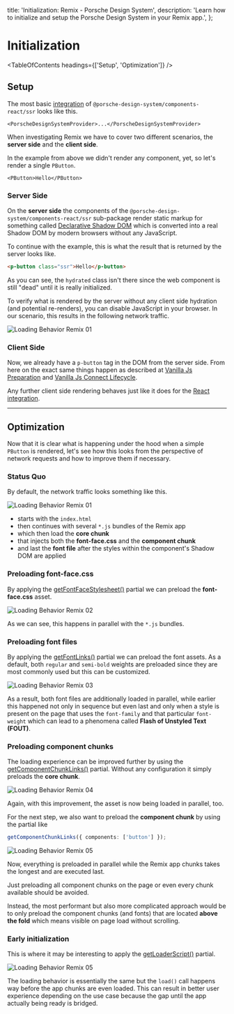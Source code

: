 
  title: 'Initialization: Remix - Porsche Design System',
  description: 'Learn how to initialize and setup the Porsche Design System in your Remix app.',
};

# Initialization

<TableOfContents headings={['Setup', 'Optimization']} />

## Setup

The most basic [integration](/developing/remix/getting-started#integration) of
`@porsche-design-system/components-react/ssr` looks like this.

```tsx
<PorscheDesignSystemProvider>...</PorscheDesignSystemProvider>
```

When investigating Remix we have to cover two different scenarios, the **server side** and the **client side**.

In the example from above we didn't render any component, yet, so let's render a single `PButton`.

```tsx
<PButton>Hello</PButton>
```

### Server Side

On the **server side** the components of the `@porsche-design-system/components-react/ssr` sub-package render static
markup for something called [Declarative Shadow DOM](https://web.dev/declarative-shadow-dom) which is converted into a
real Shadow DOM by modern browsers without any JavaScript.

To continue with the example, this is what the result that is returned by the server looks like.

```html
<p-button class="ssr">Hello</p-button>
```

As you can see, the `hydrated` class isn't there since the web component is still "dead" until it is really initialized.

To verify what is rendered by the server without any client side hydration (and potential re-renders), you can disable
JavaScript in your browser. In our scenario, this results in the following network traffic.

![Loading Behavior Remix 01](assets/loading-behavior-remix-01.jpg)

### Client Side

Now, we already have a `p-button` tag in the DOM from the server side. From here on the exact same things happen as
described at [Vanilla Js Preparation](/must-know/initialization/vanilla-js#preparation) and
[Vanilla Js Connect Lifecycle](/must-know/initialization/vanilla-js#connect-lifecycle).

Any further client side rendering behaves just like it does for the
[React integration](/must-know/initialization/react#mounting).

---

## Optimization

Now that it is clear what is happening under the hood when a simple `PButton` is rendered, let's see how this looks from
the perspective of network requests and how to improve them if necessary.

### Status Quo

By default, the network traffic looks something like this.

![Loading Behavior Remix 01](assets/loading-behavior-remix-02.jpg)

- starts with the `index.html`
- then continues with several `*.js` bundles of the Remix app
- which then load the **core chunk**
- that injects both the **font-face.css** and the **component chunk**
- and last the **font file** after the styles within the component's Shadow DOM are applied

### Preloading font-face.css

By applying the [getFontFaceStylesheet()](/partials/font-face-stylesheet/) partial we can preload the **font-face.css**
asset.

![Loading Behavior Remix 02](assets/loading-behavior-remix-03.jpg)

As we can see, this happens in parallel with the `*.js` bundles.

### Preloading font files

By applying the [getFontLinks()](/partials/font-links/) partial we can preload the font assets. As a default, both
`regular` and `semi-bold` weights are preloaded since they are most commonly used but this can be customized.

![Loading Behavior Remix 03](assets/loading-behavior-remix-04.jpg)

As a result, both font files are additionally loaded in parallel, while earlier this happened not only in sequence but
even last and only when a style is present on the page that uses the `font-family` and that particular `font-weight`
which can lead to a phenomena called **Flash of Unstyled Text (FOUT)**.

### Preloading component chunks

The loading experience can be improved further by using the [getComponentChunkLinks()](/partials/component-chunk-links/)
partial. Without any configuration it simply preloads the **core chunk**.

![Loading Behavior Remix 04](assets/loading-behavior-remix-05.jpg)

Again, with this improvement, the asset is now being loaded in parallel, too.

For the next step, we also want to preload the **component chunk** by using the partial like

```ts
getComponentChunkLinks({ components: ['button'] });
```

![Loading Behavior Remix 05](assets/loading-behavior-remix-06.jpg)

Now, everything is preloaded in parallel while the Remix app chunks takes the longest and are executed last.

<Notification heading="Hint" headingTag="h4" state="warning">
  Just preloading all component chunks on the page or even every chunk available should be avoided.

Instead, the most performant but also more complicated approach would be to only preload the component chunks (and
fonts) that are located **above the fold** which means visible on page load without scrolling.

</Notification>

### Early initialization

This is where it may be interesting to apply the [getLoaderScript()](/partials/loader-script/) partial.

![Loading Behavior Remix 05](assets/loading-behavior-remix-07.jpg)

The loading behavior is essentially the same but the `load()` call happens way before the app chunks are even loaded.
This can result in better user experience depending on the use case because the gap until the app actually being ready
is bridged.
